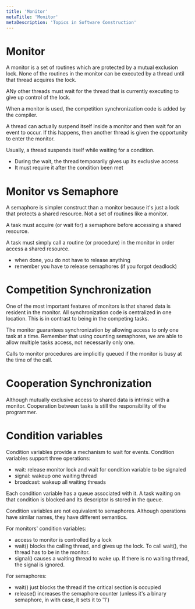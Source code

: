 ```yaml
---
title: 'Monitor'
metaTitle: 'Monitor'
metaDescription: 'Topics in Software Construction'
---
```


<link
  rel="stylesheet"
  href="https://cdn.jsdelivr.net/npm/katex@0.11.0/dist/katex.min.css"
  integrity="sha384-BdGj8xC2eZkQaxoQ8nSLefg4AV4/AwB3Fj+8SUSo7pnKP6Eoy18liIKTPn9oBYNG"
  crossOrigin="anonymous"
/>

# Monitor

A monitor is a set of routines which are protected by a mutual exclusion lock. None of the routines in the monitor can be executed by a thread until that thread acquires the lock.

ANy other threads must wait for the thread that is currently executing to give up control of the lock.

When a monitor is used, the competition synchronization code is added by the compiler.

A thread can actually suspend itself inside a monitor and then wait for an event to occur. If this happens, then another thread is given the opportunity to enter the monitor.

Usually, a thread suspends itself while waiting for a condition.

- During the wait, the thread temporarily gives up its exclusive access
- It must require it after the condition been met

# Monitor vs Semaphore

A semaphore is simpler construct than a monitor because it's just a lock that protects a shared resource. Not a set of routines like a monitor.

A task must acquire (or wait for) a semaphore before accessing a shared resource.

A task must simply call a routine (or procedure) in the monitor in order access a shared resource.

- when done, you do not have to release anything
- remember you have to release semaphores (if you forgot deadlock)

# Competition Synchronization

One of the most important features of monitors is that shared data is resident in the monitor. All synchronization code is centralized in one location. This is in contrast to being in the competing tasks.

The monitor guarantees synchronization by allowing access to only one task at a time. Remember that using counting semaphores, we are able to allow multiple tasks access, not necessarily only one.

Calls to monitor procedures are implicitly queued if the monitor is busy at the time of the call.

# Cooperation Synchronization

Although mutually exclusive access to shared data is intrinsic with a monitor. Cooperation between tasks is still the responsibility of the programmer.

# Condition variables

Condition variables provide a mechanism to wait for events. Condition variables support three operations:

- wait: release monitor lock and wait for condition variable to be signaled
- signal: wakeup one waiting thread
- broadcast: wakeup all waiting threads

Each condition variable has a queue associated with it. A task waiting on that condition is blocked and its descriptor is stored in the queue.

Condition variables are not equivalent to semaphores. Although operations have similar names, they have different semantics.

For monitors' condition variables:

- access to monitor is controlled by a lock
- wait() blocks the calling thread, and gives up the lock. To call wait(), the thread has to be in the monitor.
- signal() causes a waiting thread to wake up. If there is no waiting thread, the signal is ignored.

For semaphores:

- wait() just blocks the thread if the critical section is occupied
- release() increases the semaphore counter (unless it's a binary semaphore, in with case, it sets it to '1')
